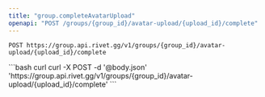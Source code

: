 ```yaml
---
title: "group.completeAvatarUpload"
openapi: "POST /groups/{group_id}/avatar-upload/{upload_id}/complete"
---
```


```
POST https://group.api.rivet.gg/v1/groups/{group_id}/avatar-upload/{upload_id}/complete
```


<RequestExample>
```bash curl
curl -X POST -d '@body.json' 'https://group.api.rivet.gg/v1/groups/{group_id}/avatar-upload/{upload_id}/complete'
```
</RequestExample>
